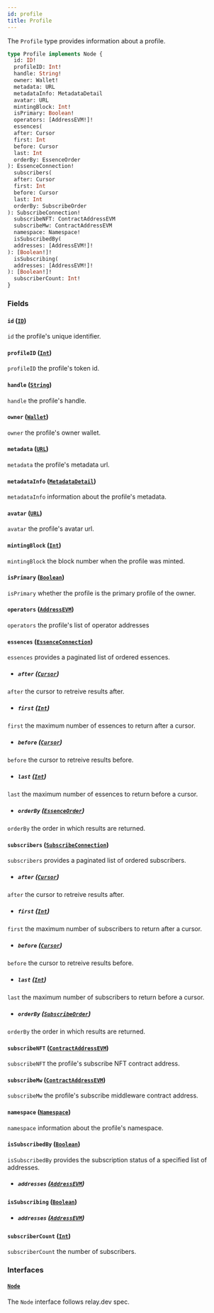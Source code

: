 ```yaml
---
id: profile
title: Profile
---
```



The `Profile` type provides information about a profile.

```graphql
type Profile implements Node {
  id: ID!
  profileID: Int!
  handle: String!
  owner: Wallet!
  metadata: URL
  metadataInfo: MetadataDetail
  avatar: URL
  mintingBlock: Int!
  isPrimary: Boolean!
  operators: [AddressEVM!]!
  essences(
  after: Cursor
  first: Int
  before: Cursor
  last: Int
  orderBy: EssenceOrder
): EssenceConnection!
  subscribers(
  after: Cursor
  first: Int
  before: Cursor
  last: Int
  orderBy: SubscribeOrder
): SubscribeConnection!
  subscribeNFT: ContractAddressEVM
  subscribeMw: ContractAddressEVM
  namespace: Namespace!
  isSubscribedBy(
  addresses: [AddressEVM!]!
): [Boolean!]!
  isSubscribing(
  addresses: [AddressEVM!]!
): [Boolean!]!
  subscriberCount: Int!
}
```


### Fields

#### `id` ([`ID`](/reference/scalars/id))

`id` the profile's unique identifier.


#### `profileID` ([`Int`](/reference/scalars/int))

`profileID` the profile's token id.


#### `handle` ([`String`](/reference/scalars/string))

`handle` the profile's handle.


#### `owner` ([`Wallet`](/reference/objects/wallet))

`owner` the profile's owner wallet.


#### `metadata` ([`URL`](/reference/scalars/url))

`metadata` the profile's metadata url.


#### `metadataInfo` ([`MetadataDetail`](/reference/objects/metadata-detail))

`metadataInfo` information about the profile's metadata.


#### `avatar` ([`URL`](/reference/scalars/url))

`avatar` the profile's avatar url.


#### `mintingBlock` ([`Int`](/reference/scalars/int))

`mintingBlock` the block number when the profile was minted.


#### `isPrimary` ([`Boolean`](/reference/scalars/boolean))

`isPrimary` whether the profile is the primary profile of the owner.


#### `operators` ([`AddressEVM`](/reference/scalars/address-evm))

`operators` the profile's list of operator addresses


#### `essences` ([`EssenceConnection`](/reference/objects/essence-connection))

`essences` provides a paginated list of ordered essences.
- ##### `after` ([`Cursor`](/reference/scalars/cursor))

`after` the cursor to retreive results after.


- ##### `first` ([`Int`](/reference/scalars/int))

`first` the maximum number of essences to return after a cursor.


- ##### `before` ([`Cursor`](/reference/scalars/cursor))

`before` the cursor to retreive results before.


- ##### `last` ([`Int`](/reference/scalars/int))

`last` the maximum number of essences to return before a cursor.


- ##### `orderBy` ([`EssenceOrder`](/reference/inputs/essence-order))

`orderBy` the order in which results are returned.


#### `subscribers` ([`SubscribeConnection`](/reference/objects/subscribe-connection))

`subscribers` provides a paginated list of ordered subscribers.
- ##### `after` ([`Cursor`](/reference/scalars/cursor))

`after` the cursor to retreive results after.


- ##### `first` ([`Int`](/reference/scalars/int))

`first` the maximum number of subscribers to return after a cursor.


- ##### `before` ([`Cursor`](/reference/scalars/cursor))

`before` the cursor to retreive results before.


- ##### `last` ([`Int`](/reference/scalars/int))

`last` the maximum number of subscribers to return before a cursor.


- ##### `orderBy` ([`SubscribeOrder`](/reference/inputs/subscribe-order))

`orderBy` the order in which results are returned.


#### `subscribeNFT` ([`ContractAddressEVM`](/reference/scalars/contract-address-evm))

`subscribeNFT` the profile's subscribe NFT contract address.


#### `subscribeMw` ([`ContractAddressEVM`](/reference/scalars/contract-address-evm))

`subscribeMw` the profile's subscribe middleware contract address.


#### `namespace` ([`Namespace`](/reference/objects/namespace))

`namespace` information about the profile's namespace.


#### `isSubscribedBy` ([`Boolean`](/reference/scalars/boolean))

`isSubscribedBy` provides the subscription status of a specified list of addresses.
- ##### `addresses` ([`AddressEVM`](/reference/scalars/address-evm))




#### `isSubscribing` ([`Boolean`](/reference/scalars/boolean))


- ##### `addresses` ([`AddressEVM`](/reference/scalars/address-evm))




#### `subscriberCount` ([`Int`](/reference/scalars/int))

`subscriberCount` the number of subscribers.


### Interfaces

#### [`Node`](/reference/interfaces/node) 

The `Node` interface follows relay.dev spec.




